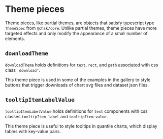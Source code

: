 
<Meta title="Addons/Themes/Theme pieces" />

# Theme pieces

Theme pieces, like partial themes, are objects that satisfy typescript type `ThemeSpec` from `@chsk/core`.
Unlike partial themes, theme pieces have more targeted effects and only modify the appearance of a small number of
elements.

## `downloadTheme`

`downloadTheme` holds definitions for `text`, `rect`, and `path` associated with css class `'download'`.

This theme piece is used in some of the examples in the gallery to style buttons that trigger downloads of chart svg files and dataset json files.

<Canvas>
    <Story name="download">
        <ThemeController
            chart={DownloadExample}
            chartId={'pieceDownload'}
            themes={{ downloadTheme, defaultTheme }}
        />
    </Story>
</Canvas>

## `tooltipItemLabelValue`

`tooltipItemLabelValue` holds definitions for `text` components with css classes `tooltipItem label` and `tooltipItem value`.

This theme piece is useful to style tooltips in quantile charts, which display tables with key-value pairs.

<Canvas>
    <Story name="tooltip item label and value">
        <ThemeController
            chart={TooltipItemLabelValueExample}
            chartId={'tooltipItemLabelValue'}
            themes={{ tooltipItemLabelValueTheme, defaultTheme }}
        />
    </Story>
</Canvas>
